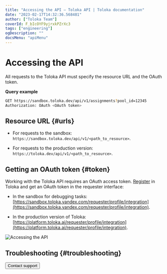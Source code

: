 ```yaml
---
title: "Accessing the API — Toloka API | Toloka documentation"
date: "2023-02-17T14:32:36.568481"
author: ["Toloka Team"]
coverId: F_bIcOYF9yjrxkPZrXc3
tags: ["engineering"]
ogDescription: ""
docsMenu: "apiMenu"
---
```



# Accessing the API

<Announce/>

All requests to the Toloka API must specify the resource URL and the OAuth token.

**Query example**

```bash
GET https://sandbox.toloka.dev/api/v1/assignments?pool_id=12345
Authorization: OAuth <OAuth token>
```

## Resource URL {#urls}

- For requests to the sandbox: `https://sandbox.toloka.dev/api/v1/<path_to_resource>`.

- For requests to the production version: `https://toloka.dev/api/v1/<path_to_resource>`.

## Getting an OAuth token {#token}

Working with the Toloka API requires an OAuth access token. [Register](/docs/guide/access) in Toloka and get an OAuth token in the requester interface:

- In the sandbox for debugging tasks: [https://sandbox.toloka.yandex.com/requester/profile/integration](https://sandbox.toloka.yandex.com/requester/profile/integration).

- In the production version of Toloka: [https://platform.toloka.ai/requester/profile/integration](https://platform.toloka.ai/requester/profile/integration).

<Image withBackground imageId="1675427152706" alt="Accessing the API" />

## Troubleshooting {#troubleshooting}

<TroubleshootingTokenExpired/>

<TroubleshootingAccessDenied/>

<Button themeColor="light" view="default" size="l" type="link" url="/docs/guide/troubleshooting/support?form-source=api-access">Contact support</Button>
